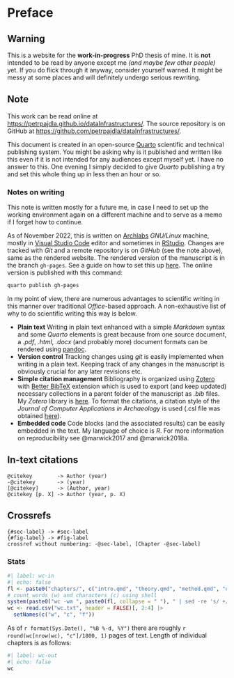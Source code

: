 # Preface {.unnumbered #sec-preface}

::: {.callout-warning}
## Warning
This is a website for the **work-in-progress** PhD thesis of mine.
It is **not** intended to be read by anyone except me *(and maybe few other people)* yet.
If you do flick through it anyway, consider yourself warned.
It might be messy at some places and will definitely undergo serious rewriting.
:::

::: {.callout-note collapse="true"}
## Note
This work can be read online at <https://petrpajdla.github.io/dataInfrastructures/>.
The source repository is on GitHub at <https://github.com/petrpajdla/dataInfrastructures/>.
:::

This document is created in an open-source [Quarto](https://quarto.oq()rg/) scientific and technical publishing system.
You might be asking why is it published and written like this even if it is not intended for any audiences except myself yet.
I have no answer to this. One evening I simply decided to give *Quarto* publishing a try and set this whole thing up in less then an hour or so.

### Notes on writing

This note is written mostly for a future me, in case I need to set up the working environment again on a different machine and to serve as a memo if I forget how to continue.

As of November 2022, this is written on [Archlabs](https://archlabslinux.com/) *GNU/Linux* machine, mostly in [Visual Studio Code](https://code.visualstudio.com/) editor and sometimes in [RStudio](https://posit.co/). Changes are tracked with *Git* and a remote repository is on *GitHub* (see the note above), same as the rendered website.
The rendered version of the manuscript is in the branch `gh-pages`.
See a guide on how to set this up [here](https://quarto.org/docs/publishing/github-pages.html).
The online version is published with this command:

```.bash
quarto publish gh-pages
```

In my point of view, there are numerous advantages to scientific writing in this manner over traditional *Office*-based approach. A non-exhaustive list of why to do scientific writing this way is below.

- **Plain text**
  Writing in plain text enhanced with a simple *Markdown* syntax and some *Quarto* elements is great because from one source document, a *.pdf*, *.html*, *.docx* (and probably more) document formats can be rendered using [pandoc](https://pandoc.org/).
- **Version control**
  Tracking changes using *git* is easily implemented when writing in a plain text. Keeping track of any changes in the manuscript is obviously crucial for any later revisions etc.
- **Simple citation management**
  Bibliography is organized using [Zotero](https://www.zotero.org/) with [Better BibTeX](https://retorque.re/zotero-better-bibtex/) extension which is used to export (and keep updated) necessary collections in a parent folder of the manuscript as *.bib* files. My *Zotero* library is [here](https://www.zotero.org/knytt). To format the citations, a citation style of the *Journal of Computer Applications in Archaeology* is used (.csl file was obtained [here](https://www.zotero.org/styles/)).
- **Embedded code**
  Code blocks (and the associated results) can be easily embedded in the text. My language of choice is *R*. For more information on reproducibility see @marwick2017 and @marwick2018a.


::: {.callout-tip collapse="true"}
## In-text citations
```
@citekey        -> Author (year)
-@citekey       -> (year)
[@citekey]      -> (Author, year)
@citekey [p. X] -> Author (year, p. X)
```
:::

::: {.callout-tip collapse="true"}
## Crossrefs
```
{#sec-label} -> #sec-label
{#fig-label} -> #fig-label
crossref without numbering: -@sec-label, [Chapter -@sec-label]
```
:::

### Stats

```r
#| label: wc-in
#| echo: false
fl <- paste0("chapters/", c("intro.qmd", "theory.qmd", "method.qmd", "data.qmd"))
# count words (w) and characters (c) using shell
system(paste0("wc -wm ", paste0(fl, collapse = " "), " | sed -re 's/ +/,/g' > wc.txt"))
wc <- read.csv("wc.txt", header = FALSE)[, 2:4] |>
  setNames(c("w", "c", "f"))
```

As of `r format(Sys.Date(), "%B %-d, %Y")` there are roughly `r round(wc[nrow(wc), "c"]/1800, 1)` pages of text.
Length of individual chapters is as follows:

```r
#| label: wc-out
#| echo: false
wc
```
